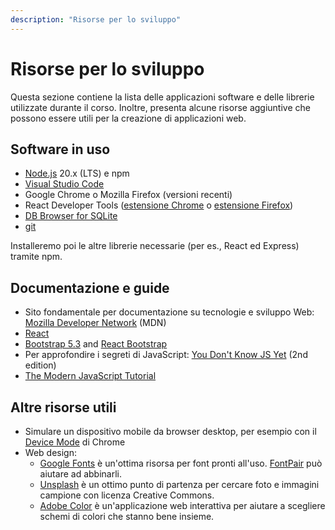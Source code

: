 ```yaml
---
description: "Risorse per lo sviluppo"
---
```


# Risorse per lo sviluppo

Questa sezione contiene la lista delle applicazioni software e delle librerie utilizzate durante il corso. Inoltre, presenta alcune risorse aggiuntive che possono essere utili per la creazione di applicazioni web.

## Software in uso

- [Node.js](https://nodejs.org/en/) 20.x (LTS) e npm
- [Visual Studio Code](https://code.visualstudio.com/)
- Google Chrome o Mozilla Firefox (versioni recenti)
- React Developer Tools ([estensione Chrome](https://chrome.google.com/webstore/detail/react-developer-tools/fmkadmapgofadopljbjfkapdkoienihi?hl=en) o [estensione Firefox](https://addons.mozilla.org/en-US/firefox/addon/react-devtools/))
- [DB Browser for SQLite](https://sqlitebrowser.org/)
- [git](https://git-scm.com/)

Installeremo poi le altre librerie necessarie (per es., React ed Express) tramite npm.

## Documentazione e guide

- Sito fondamentale per documentazione su tecnologie e sviluppo Web: [Mozilla Developer Network](https://developer.mozilla.org/) (MDN)
- [React](https://react.dev)
- [Bootstrap 5.3](https://getbootstrap.com/docs/5.3/getting-started/introduction/) and [React Bootstrap](https://react-bootstrap.github.io/)
- Per approfondire i segreti di JavaScript: [You Don't Know JS Yet](https://github.com/getify/You-Dont-Know-JS) (2nd edition)
- [The Modern JavaScript Tutorial](https://javascript.info/)

## Altre risorse utili

- Simulare un dispositivo mobile da browser desktop, per esempio con il [Device Mode](https://developer.chrome.com/docs/devtools/device-mode) di Chrome
- Web design:
  - [Google Fonts](https://fonts.google.com/) è un'ottima risorsa per font pronti all'uso. [FontPair](https://fontpair.co/) può aiutare ad abbinarli.
  - [Unsplash](https://unsplash.com/) è un ottimo punto di partenza per cercare foto e immagini campione con licenza Creative Commons.
  - [Adobe Color](https://color.adobe.com/) è un'applicazione web interattiva per aiutare a scegliere schemi di colori che stanno bene insieme.
